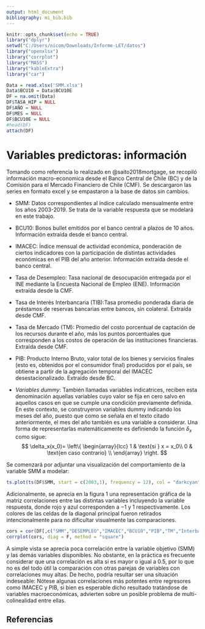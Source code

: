 ```yaml
---
output: html_document
bibliography: mi_bib.bib  
---
```


```r
knitr::opts_chunk$set(echo = TRUE)
library("dplyr")    
setwd("C:/Users/nicom/Downloads/Informe-LET/datos")
library("openxlsx")
library("corrplot")
library("MASS")
library("kableExtra")
library("car")

Data = read.xlsx('SMM.xlsx')
Data$BCU10 = Data$BCU10E
DF = na.omit(Data)
DF$TASA_HIP = NULL
DF$AÑO = NULL
DF$MES = NULL
DF$BCU10E = NULL
#head(DF)
attach(DF)
```

# Variables predictoras: información
Tomando como referencia lo realizado en @saito2018mortgage, se recopiló información macro-economica desde el Banco Central de Chile (BC)\footnote{https://www.bcentral.cl} y de la Comisión para el Mercado Financiero de Chile (CMF)\footnote{ http://www.cmfchile.cl}. Se descargaron las series en formato excel y se empastaron a la base de datos sin cambios.

+ SMM: Datos correspondientes al índice calculado mensualmente entre los años 2003-2019. Se trata de la variable respuesta que se modelará en este trabajo.

+ BCU10: Bonos bullet emitidos por el banco central a plazos de 10 años. Información extraída desde el banco central.
    
+ IMACEC: Índice mensual de actividad económica, ponderación de ciertos indicadores con la participación de distintas actividades económicas en el PIB del año anterior. Información extraída desde el banco central.
    
+ Tasa de Desempleo: Tasa nacional de desocupación entregada por el INE mediante la Encuesta Nacional de Empleo (ENE). Información extraída desde la CMF.
    
+ Tasa de Interés Interbancaria (TIB):Tasa promedio ponderada diaria de préstamos de reservas bancarias entre bancos, sin colateral. Extraída desde CMF.
    
+ Tasa de Mercado (TM): Promedio del costo porcentual de captación de los recursos durante el año, más los puntos porcentuales que corresponden a los costos de operación de las instituciones financieras. Extraída desde CMF.
    
+ PIB: Producto Interno Bruto, valor total de los bienes y servicios finales (esto es, obtenidos por el consumidor final) producidos por el país, se obtiene a partir de la agregación temporal del IMACEC desestacionalizado. Extraído desde BC.

+ *Variables dummy*: También llamadas variables indicatrices, reciben esta denominación aquellas variables cuyo valor se fija en cero salvo en aquellos casos en que se cumple una condición previamente definida. En este contexto, se construyeron variables dummy indicando los meses del año, puesto que como se señala en el texto citado anteriormente, el mes del año también es una variable a considerar. Una forma de representarlas matemáticamente es definiendo la función $\delta_x$ como sigue:
$$
\delta_x(x_0)= \left\{ \begin{array}{lcc}
             1 &   \text{si } x = x_0\\
             0 &   \text{en caso contrario} \\
             \end{array}
   \right.
$$

Se comenzará por adjuntar una visualización del comportamiento de la variable SMM a modelar:
```r

ts.plot(ts(DF$SMM, start = c(2003,1), frequency = 12), col = "darkcyan", ylab = "SMM", xlab = "Año", lwd = 2,bty="n")

```

Adicionalmente, se aprecia en la figura 1 una representación gráfica de la matriz correlaciones entre las distintas variables incluyendo la variable respuesta, donde rojo y azul corresponden a $-1$ y $1$ respectivamente. Los colores de las celdas de la diagonal principal fueron retirados intencionalmente para no dificultar visualmente las comparaciones.

```r
cors = cor(DF[,c("SMM","DESEMPLEO","IMACEC","BCU10","PIB","TM","Interbancaria")])
corrplot(cors, diag = F, method = "square")
```

A simple vista se aprecia poca correlación entre la variable objetivo (SMM) y las demás variables disponibles. No obstante, en la práctica es frecuente considerar que una correlación es alta si es mayor o igual a 0.5, por lo que no es del todo útil la comparación con otras parejas de variables con correlaciones muy altas. De hecho, podría resultar ser una situación indeseable: Nótese algunas correlaciones más potentes entre regresores como IMACEC y PIB, si bien es esperable dicho resultado tratándose de variables macroeconómicas, advierten sobre un posible problema de multi-colinealidad entre ellas.

## Referencias